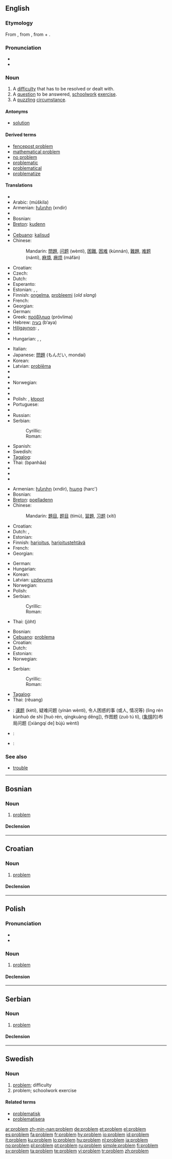 {{also|Problem}}
==English==
{{wikipedia}}

===Etymology===
From {{etyl|grc}} {{term|sc=polytonic|πρόβλημα|tr=problema||anything thrown forward, hindrance, obstacle, anything projecting, a headland, promontory|lang=grc}}, from {{term|sc=polytonic|προβάλλω|tr=proballo||to throw or lay something in front of someone, to put forward|lang=grc}}, from {{term|sc=polytonic|προ-|tr=pro-||in front of|lang=grc}} + {{term|sc=polytonic|βάλλω|tr=ballo||to throw, to cast, to hurl|lang=grc}}.

===Pronunciation===
* {{IPA|/pɹɒbləm/}}
* {{audio|en-us-problem.ogg|Audio (US)}}

===Noun===
{{en-noun}}

# A [[difficulty]] that has to be resolved or dealt with.
# A [[question]] to be answered, [[schoolwork]] [[exercise]].
# A [[puzzle|puzzling]] [[circumstance]].

====Antonyms====
* [[solution]]

====Derived terms====
* [[fencepost problem]]
* [[mathematical problem]]
* [[no problem]]
* [[problematic]]
* [[problematical]]
* [[problematize]]

====Translations====
{{trans-top|difficulty}}
* {{trreq|Albanian}}
* Arabic: {{Arab|[[مشكلة]]}} (múškila) {{f}}
* Armenian: [[խնդիր]] (xndir)
* {{trreq|Basque}}
* Bosnian: {{t-|bs|problem|m}}
* [[Breton]]: [[kudenn]] {{f}}
* {{trreq|Catalan}}
* [[Cebuano]]: [[kalisud]]
* Chinese:
*: Mandarin: [[問題]], [[问题]] (wèntí), [[困難]], [[困难]] (kùnnán), [[難題]], [[难题]] (nántí), [[麻煩]], [[麻烦]] (máfán)
* Croatian: {{t-|hr|problem|m}}
* Czech: {{t+|cs|problém|m}}
* Dutch: {{t+|nl|probleem|n}}
* Esperanto: {{t-|eo|problemo|xs=Esperanto}}
* Estonian: {{t|et|küsimus}}, {{t|takistus}}, {{t-|et|probleem}}
* Finnish: [[ongelma]], [[probleemi]] (''old slang'')
* French: {{t+|fr|problème|m}}
* Georgian: {{t|ka|პრობლემა|tr=problema}}
* German: {{t+|de|Problem|n}}
* Greek: [[πρόβλημα]] {{n}} (próvlima)
* Hebrew: [[בעיה]] (b‘aya) {{f}}
* [[Hiligaynon]]: {{t|hil|palaligban}}, {{t|hil|problema}}
* {{trreq|Hindi}}
* Hungarian: {{t+|hu|probléma}}, {{t+|hu|baj}}, {{t+|hu|gond}}
{{trans-mid}}
* Italian: {{t+|it|problema|m}}
* Japanese: [[問題]] (もんだい, mondai)
* Korean: {{ko-inline|문제|munje}}
* Latvian: [[problēma]] {{f}}
* {{trreq|Lithuanian}}
* {{trreq|Mongolian}}
* Norwegian: {{t+|no|problem|n}}
* {{trreq|Old English}}
* {{trreq|Persian}}
* Polish: {{t+|pl|problem|m}}, [[kłopot]] {{m}}
* Portuguese: {{t+|pt|problema|m}}
* {{trreq|Romanian}}
* Russian: {{t+|ru|проблема|f|tr=probléma|sc=Cyrl}}
* Serbian:
*: Cyrillic: {{t-|sr|проблем|m|sc=Cyrl}}
*: Roman: {{t-|sr|problem|m}}
* Spanish: {{t+|es|problema|m}}
* Swedish: {{t+|sv|problem|n}}
* [[Tagalog]]: {{t|tl|problema}}
* Thai: {{Thai|[[ปัญหา]]}} (bpanhăa)
* {{trreq|Turkish}}
* {{trreq|Vietnamese}}
* {{trreq|Welsh}}
{{trans-bottom}}

{{trans-top|schoolwork exercise}}
* Armenian: [[խնդիր]] (xndir), [[հարց]] (harc')
* Bosnian: {{t-|bs|problem|m}}
* [[Breton]]: [[poelladenn]] {{f}}
* Chinese:
*: Mandarin: [[題目]], [[题目]] (tímù), [[習題]], [[习题]] (xítí)
* Croatian: {{t-|hr|problem|m}}
* Dutch: {{t+|nl|oefening|f}}, {{t+|nl|probleem|n}}
* Estonian: {{t|et|harjutus}}
* Finnish: [[harjoitus]], [[harjoitustehtävä]]
* French: {{t+|fr|problème|m}}
* Georgian: {{t|ka|ამოცანა|tr=amotsana}}
{{trans-mid}}
* German: {{t+|de|Übung|f}}
* Hungarian: {{t+|hu|feladat}}
* Korean: {{ko-inline|문제|munje}}
* Latvian: [[uzdevums]] {{m}}
* Norwegian: {{t|no|oppgave|m}}
* Polish: {{t|pl|zadanie|n}}
* Serbian:
*: Cyrillic: {{t-|sr|проблем|m|sc=Cyrl}}
*: Roman: {{t-|sr|problem|m}}
* Thai: {{Thai|[[โจทย์]]}} (jòht)
{{trans-bottom}}

{{trans-top|puzzling circumstance}}
* Bosnian: {{t-|bs|problem|m}}
* [[Cebuano]]: [[problema]]
* Croatian: {{t-|hr|problem|m}}
* Dutch: {{t+|nl|probleem|n}}
* Estonian: {{t|et|mõistatus}}
* Norwegian: {{t|no|utfordring|m}}
{{trans-mid}}
* Serbian:
*: Cyrillic: {{t-|sr|проблем|m|sc=Cyrl}}
*: Roman: {{t-|sr|problem|m}}
* [[Tagalog]]: {{t|tl|problema}}
* Thai: {{Thai|[[เรื่อง]]}} (rêuang)
{{trans-bottom}}

{{checktrans-top}}
* {{ttbc|Chinese}}: [[课题]] (kètí), 疑难问题 (yínàn wèntí), 令人困惑的事 (或人, 情况等) (lìng rén kùnhuò de shì [huò rén, qíngkuàng děng]), 作图题 (zuò tú tí), ([[象棋]]的)布局问题 ([xiàngqí de] bùjú wèntí)
{{trans-mid}}
* {{ttbc|Italian}}: {{t|it|problema|m}}
* {{ttbc|Spanish}}: {{t|es|bronca|f}} {{italbrac|Mexico}}
{{trans-bottom}}

===See also===
* [[trouble]]

----

==Bosnian==

===Noun===
{{bs-noun|g=m|problemi}}

# [[#English|problem]]

====Declension====
{{bs-decl-noun
|problem|problemi
|problema|problema
|problemu|problemima
|problem|probleme
|probleme|problemi
|problemom|problemima
|problemu|problemima
}}

----

==Croatian==

===Noun===
{{hr-noun|g=m|problemi}}

# [[#English|problem]]

====Declension====
{{hr-decl-noun
|problem|problemi
|problema|problema
|problemu|problemima
|problem|probleme
|probleme|problemi
|problemu|problemima
|problemom|problemima
}}

----

==Polish==

===Pronunciation===
* {{audio|Pl-problem.ogg|audio}}
* {{IPA|[ˈprɔblɛm]|lang=pl}}

===Noun===
{{infl|pl|noun|g=m}}

# [[problem#English|problem]]

====Declension====
{{pl-decl-noun
|problem|problemy
|problemu|problemów
|problemowi|problemom
|problem|problemy
|problemem|problemami
|problemie|problemach
|problemie|problemy
}}

----

==Serbian==

===Noun===
{{sr-noun|g=m|pl=problemi|cyr=проблем}}

# [[#English|problem]]

====Declension====
{{sr-decl-noun
|problem|problemi
|problema|problema
|problemu|problemima
|problem|probleme
|probleme|problemi
|problemom|problemima
|problemu|problemima
}}

----

==Swedish==

===Noun===
{{infl|sv|noun|g=n}}
{{sv-noun-n-zero}}

# [[#English|problem]]; difficulty
# problem; schoolwork exercise

====Related terms====
* [[problematisk]]
* [[problematisera]]

[[ar:problem]]
[[zh-min-nan:problem]]
[[de:problem]]
[[et:problem]]
[[el:problem]]
[[es:problem]]
[[fa:problem]]
[[fr:problem]]
[[hy:problem]]
[[io:problem]]
[[id:problem]]
[[it:problem]]
[[ku:problem]]
[[lo:problem]]
[[hu:problem]]
[[nl:problem]]
[[ja:problem]]
[[no:problem]]
[[pl:problem]]
[[pt:problem]]
[[ru:problem]]
[[simple:problem]]
[[fi:problem]]
[[sv:problem]]
[[ta:problem]]
[[te:problem]]
[[vi:problem]]
[[tr:problem]]
[[zh:problem]]